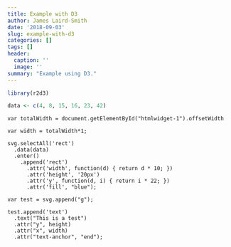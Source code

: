 ```yaml
---
title: Example with D3
author: James Laird-Smith
date: '2018-09-03'
slug: example-with-d3
categories: []
tags: []
header:
  caption: ''
  image: ''
summary: "Example using D3."
---
```


```r
library(r2d3)
```


```r
data <- c(4, 8, 15, 16, 23, 42)
```

```d3

var totalWidth = document.getElementById("htmlwidget-1").offsetWidth

var width = totalWidth*1;

svg.selectAll('rect')
  .data(data)
  .enter()
    .append('rect')
      .attr('width', function(d) { return d * 10; })
      .attr('height', '20px')
      .attr('y', function(d, i) { return i * 22; })
      .attr('fill', "blue");
      
var test = svg.append("g");

test.append('text')
  .text("This is a test")
  .attr("y", height)
  .attr("x", width)
  .attr("text-anchor", "end");
```


